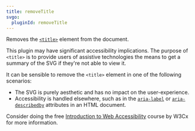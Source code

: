 ```yaml
---
title: removeTitle
svgo:
  pluginId: removeTitle
---
```


Removes the [`<title>`](https://developer.mozilla.org/docs/Web/SVG/Element/title) element from the document.

This plugin may have significant accessibility implications. The purpose of `<title>` is to provide users of assistive technologies the means to get a summary of the SVG if they're not able to view it.

It can be sensible to remove the `<title>` element in one of the following scenarios:

- The SVG is purely aesthetic and has no impact on the user-experience.
- Accessibility is handled elsewhere, such as in the [`aria-label`](https://developer.mozilla.org/docs/Web/Accessibility/ARIA/Attributes/aria-label) or [`aria-describedby`](https://developer.mozilla.org/docs/Web/Accessibility/ARIA/Attributes/aria-describedby) attributes in an HTML document.

Consider doing the free [Introduction to Web Accessibility](https://www.w3.org/WAI/courses/foundations-course/) course by W3Cx for more information.
